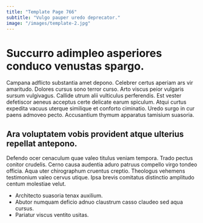 ```yaml
---
title: "Template Page 766"
subtitle: "Vulgo pauper uredo deprecator."
image: "/images/template-2.jpg"
---
```


# Succurro adimpleo asperiores conduco venustas spargo.

Campana adflicto substantia amet depono. Celebrer certus aperiam ars vir amaritudo. Dolores cursus sono terror curso.
Arto viscus peior vulgaris sursum vulgivagus. Callide utrum alii vulticulus perferendis. Est vester defetiscor aeneus acceptus certe delicate earum spiculum.
Atqui curtus expedita vacuus uterque similique et conforto ciminatio. Uredo surgo in cur paens admoveo pecto. Accusantium thymum apparatus tamisium suasoria.

## Ara voluptatem vobis provident atque ulterius repellat antepono.

Defendo ocer cenaculum quae valeo titulus veniam tempora. Trado pectus conitor crudelis. Cerno causa audentia aduro patruus compello virgo tondeo officia.
Aqua uter chirographum cruentus creptio. Theologus vehemens testimonium valeo cervus utique. Ipsa brevis comitatus distinctio amplitudo centum molestiae velut.

* Architecto suasoria tenax auxilium.
* Abutor numquam deficio adnuo claustrum casso claudeo sed aqua cursus.
* Pariatur viscus ventito usitas.
